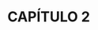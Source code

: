# CAPÍTULO 2 {#cap2 .unnumbered}

```{=tex}
\begin{center}
\textbf{Artigo: EURYALE: A versatile Nextflow pipeline for taxonomic classification and functional annotation of metagenomics data}
\bigskip\newline
Escrito por: João Vitor Ferreira Cavalcante, Iara Dantas de Souza, Diego Arthur de Azevedo Morais e Rodrigo Juliani Siqueira Dalmolin
\bigskip\newline
\textit{Artigo a ser submetido no periódico BioSystems}

\end{center}
```


```{=tex}
\begin{fichacatalografica}
    \includepdf[pages={1-}]{papers/paper2.pdf}
\end{fichacatalografica}
```